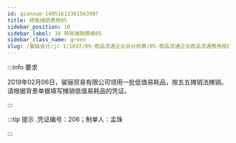 ---
id: qianxue-14051613381563987
title: 转账摊销费用05
sidebar_position: 10
sidebar_label: 10 转账摊销费用05
sidebar_class_name: green
slug: /基础会计/jc-1/1037/09-商品流通企业会计核算/05-商品流通企业商品流通费用核算/qianxue-1405151459207156491/qianxue-14051613381563987/转账摊销费用05
---

:::info 要求

2019年02月06日，骏骊贸易有限公司领用一批低值易耗品，按五五摊销法摊销。请根据背景单据填写摊销低值易耗品的凭证。

:::

:::tip 提示
  .凭证编号：206；制单人：孟珠
:::
